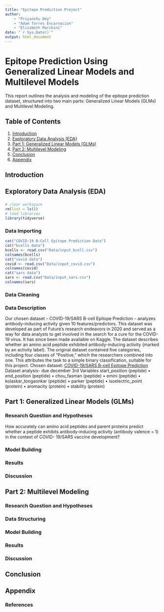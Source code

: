 ```yaml
---
title: "Epitope Prediction Project"
author: 
    - "Priyanshu Dey"
    - "Adam Torres Encarnacion"
    - "Elizabeth Marchini"
date: "`r Sys.Date()`"
output: html_document
---
```


# Epitope Prediction Using Generalized Linear Models and Multilevel Models

This report outlines the analysis and modeling of the epitope prediction dataset, structured into two main parts: Generalized Linear Models (GLMs) and Multilevel Modeling.

## Table of Contents
1. [Introduction](#introduction)
2. [Exploratory Data Analysis (EDA)](#eda)
3. [Part 1: Generalized Linear Models (GLMs)](#glm)
4. [Part 2: Multilevel Modeling](#multilevel)
5. [Conclusion](#conclusion)
6. [Appendix](#appendix)

## Introduction {#introduction}


## Exploratory Data Analysis (EDA) {#eda}
###

```r
# clear workspace
rm(list = ls()) 
# load libraries
library(tidyverse)

```
### Data Importing 
```r
cat("COVID-19 B-Cell Epitope Prediction Data")
cat("bcells data")
bcells <- read.csv("Data/input_bcell.csv")
colnames(bcells)
cat("covid data")
covid <- read.csv("Data/input_covid.csv")
colnames(covid)
cat("sars data")
sars <- read.csv("Data/input_sars.csv")
colnames(sars)
```
### Data Cleaning

### Data Description
Our chosen dataset – COVID-19/SARS B-cell Epitope Prediction – analyzes antibody-inducing activity given 10 features/predictors. This dataset was developed as part of Future’s research endeavors in 2020 and served as a way for data analysts to get involved in the search for a cure for the COVID-19 virus. It has since been made available on Kaggle. The dataset describes whether an amino acid peptide exhibited antibody-inducing activity (marked by an activity label). The original dataset contained five categories, including four classes of “Positive,” which the researchers combined into one. This attributes the task to a simple binary classification, suitable for this project.
Chosen dataset: [COVID-19/SARS B-cell Epitope Prediction](https://www.kaggle.com/datasets/futurecorporation/epitope-prediction/data)
Dataset analysis-  due december 3rd
Variables
start_position (peptide)
• end_position (peptide)
• chou_fasman (peptide)
• emini (peptide)
• kolaskar_tongaonkar (peptide)
• parker (peptide)
• isoelectric_point (protein)
• aromacity (protein)
• stability (protein)

## Part 1: Generalized Linear Models (GLMs) {#glm}

### Research Question and Hypotheses
How accurately can amino acid peptides and parent proteins predict whether
a peptide exhibits antibody-inducing activity (antibody valence = 1) in the context of COVID- 19/SARS vaccine development? 


### Model Building



### Results


### Discussion


## Part 2: Multilevel Modeling {#multilevel}

### Research Question and Hypotheses


### Data Structuring


### Model Building


### Results



### Discussion


## Conclusion {#conclusion}



## Appendix {#appendix}




### References


